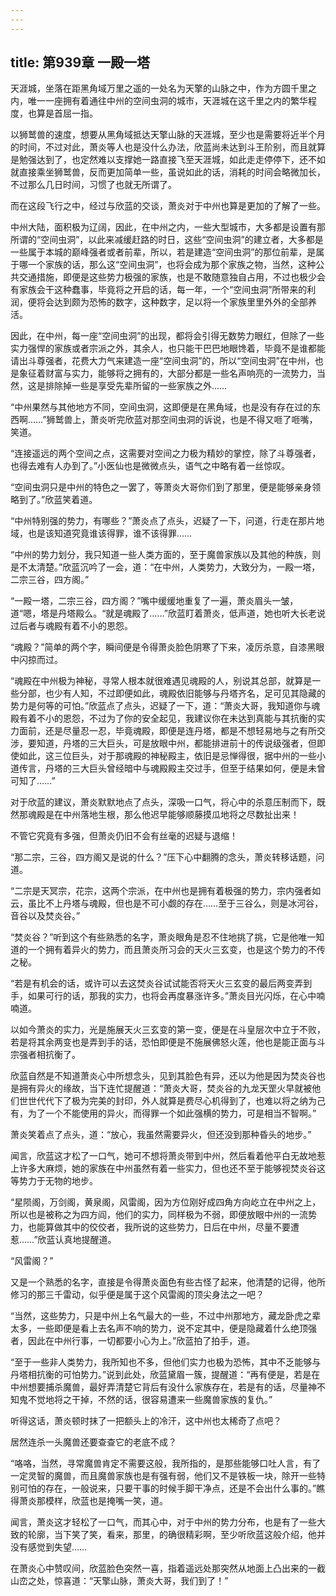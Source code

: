 ```yaml
---
---
---
```

title: 第939章 一殿一塔
---



天涯城，坐落在距黑角域万里之遥的一处名为天擎的山脉之中，作为方圆千里之内，唯一一座拥有着通往中州的空间虫洞的城市，天涯城在这千里之内的繁华程度，也算是首屈一指。

以狮鹫兽的速度，想要从黑角域抵达天擎山脉的天涯城，至少也是需要将近半个月的时间，不过对此，萧炎等人也是没什么办法，欣蓝尚未达到斗王阶别，而且就算是勉强达到了，也定然难以支撑她一路直接飞至天涯城，如此走走停停下，还不如就直接乘坐狮鹫兽，反而更加简单一些，虽说如此的话，消耗的时间会略微加长，不过那么几日时间，习惯了也就无所谓了。

而在这段飞行之中，经过与欣蓝的交谈，萧炎对于中州也算是更加的了解了一些。

中州大陆，面积极为辽阔，因此，在中州之内，一些大型城市，大多都是设置有那所谓的“空间虫洞”，以此来减缓赶路的时日，这些“空间虫洞”的建立者，大多都是一些属于本城的巅峰强者或者前辈，所以，若是建造“空间虫洞”的那位前辈，是属于哪一个家族的话，那么这“空间虫洞”，也将会成为那个家族之物，当然，这种公共交通措施，即便是这些势力极强的家族，也是不敢随意独自占用，不过也极少会有家族会干这种蠢事，毕竟将之开启的话，每一年，一个“空间虫洞”所带来的利润，便将会达到颇为恐怖的数字，这种数字，足以将一个家族里里外外的全部养活。

因此，在中州，每一座“空间虫洞”的出现，都将会引得无数势力眼红，但除了一些实力强悍的家族或者宗派之外，其余人，也只能干巴巴地眼馋着，毕竟不是谁都能请出斗尊强者，花费大力气来建造一座“空间虫洞”的，所以“空间虫洞”在中州，也是象征着财富与实力，能够将之拥有的，大部分都是一些名声响亮的一流势力，当然，这是排除掉一些是享受先辈所留的一些家族之外……

“中州果然与其他地方不同，空间虫洞，这即便是在黑角域，也是没有存在过的东西啊……”狮鹫兽上，萧炎听完欣蓝对那空间虫洞的诉说，也是不得又咂了咂嘴，笑道。

“连接遥远的两个空间之点，这需要对空间之力极为精妙的掌控，除了斗尊强者，也得去难有人办到了。”小医仙也是微微点头，语气之中略有着一丝惊叹。

“空间虫洞只是中州的特色之一罢了，等萧炎大哥你们到了那里，便是能够亲身领略到了。”欣蓝笑着道。

“中州特别强的势力，有哪些？”萧炎点了点头，迟疑了一下，问道，行走在那片地域，也是该知道究竟谁该得罪，谁不该得罪……

“中州的势力划分，我只知道一些人类方面的，至于魔兽家族以及其他的种族，则是不太清楚。”欣蓝沉吟了一会，道：“在中州，人类势力，大致分为，一殿一塔，二宗三谷，四方阁。”

“一殿一塔，二宗三谷，四方阁？”嘴中缓缓地重复了一遍，萧炎眉头一皱，道“嗯，塔是丹塔殿么。“就是魂殿了……”欣蓝盯着萧炎，低声道，她也听大长老说过后者与魂殿有着不小的恩怨。

“魂殿？”简单的两个字，瞬间便是令得萧炎脸色阴寒了下来，凌厉杀意，自漆黑眼中闪掠而过。

“魂殿在中州极为神秘，寻常人根本就很难遇见魂殿的人，别说其总部，就算是一些分部，也少有人知，不过即便如此，魂殿依旧能够与丹塔齐名，足可见其隐藏的势力是何等的可怕。”欣蓝点了点头，迟疑了一下，道：“萧炎大哥，我知道你与魂殿有着不小的恩怨，不过为了你的安全起见，我建议你在未达到真能与其抗衡的实力面前，还是尽量忍一忍，毕竟魂殿，即便是连丹塔，都是不想轻易地与之有所交涉，要知道，丹塔的三大巨头，可是放眼中州，都能排进前十的传说级强者，但即使如此，这三位巨头，对于那魂殿的神秘殿主，依旧是忌惮得很，据中州的一些小道传言，丹塔的三大巨头曾经暗中与魂殿殿主交过手，但至于结果如何，便是未曾可知了……”

对于欣蓝的建议，萧炎默默地点了点头，深吸一口气，将心中的杀意压制而下，既然那魂殿是在中州落地生根，那么他迟早能够顺藤摸瓜地将之尽数扯出来！

不管它究竟有多强，但萧炎仍旧不会有丝毫的迟疑与退缩！

“那二宗，三谷，四方阁又是说的什么？”压下心中翻腾的念头，萧炎转移话题，问道。

“二宗是天冥宗，花宗，这两个宗派，在中州也是拥有着极强的势力，宗内强者如云，虽比不上丹塔与魂殿，但也是不可小觑的存在……至于三谷么，则是冰河谷，音谷以及焚炎谷。”

“焚炎谷？”听到这个有些熟悉的名字，萧炎眼角是忍不住地挑了挑，它是他唯一知道的一个拥有着异火的势力，而且萧炎所习会的天火三玄变，也是这个势力的不传之秘。

“若是有机会的话，或许可以去这焚炎谷试试能否将天火三玄变的最后两变弄到手，如果可行的话，那我的实力，也将会再度暴涨许多。”萧炎目光闪烁，在心中喃喃道。

以如今萧炎的实力，光是施展天火三玄变的第一变，便是在斗皇层次中立于不败，若是将其余两变也是弄到手的话，恐怕即便是不施展佛怒火莲，他也是能正面与斗宗强者相抗衡了。

欣蓝自然是不知道萧炎心中所想念头，见到其脸色有异，还以为他是因为焚炎谷也是拥有异火的缘故，当下连忙提醒道：“萧炎大哥，焚炎谷的九龙天罡火早就被他们世世代代下了极为完美的封印，外人就算是费尽心机得到了，也难以将之纳为己有，为了一个不能使用的异火，而得罪一个如此强横的势力，可是相当不智啊。”

萧炎笑着点了点头，道：“放心，我虽然需要异火，但还没到那种昏头的地步。”

闻言，欣蓝这才松了一口气，她可不想将萧炎带到中州，然后看着他平白无故地惹上许多大麻烦，她的家族在中州虽然有着一些实力，但也还不至于能够视焚炎谷这等势力于无物的地步。

“星陨阁，万剑阁，黄泉阁，风雷阁，因为方位刚好成四角方向屹立在中州之上，所以也是被称之为四方阎，他们的实力，同样极为不弱，即便放眼中州的一流势力，也能算做其中的佼佼者，我所说的这些势力，日后在中州，尽量不要遭惹……”欣蓝认真地提醒道。

“风雷阁？”

又是一个熟悉的名字，直接是令得萧炎面色有些古怪了起来，他清楚的记得，他所修习的那三千雷动，似乎便是属于这个风雷阁的顶尖身法之一吧？

“当然，这些势力，只是中州上名气最大的一些，不过中州那地方，藏龙卧虎之辈太多，一些即便是看上去名声不响的势力，说不定其中，便是隐藏着什么绝顶强者，因此在中州行事，一切都要小心为上。”欣蓝拍了拍手，道。

“至于一些非人类势力，我所知也不多，但他们实力也极为恐怖，其中不乏能够与丹塔相抗衡的可怕势力。”说到此处，欣蓝黛眉一簇，提醒道：“再有便是，若是在中州想要捕杀魔兽，最好弄清楚它背后有没什么家族存在，若是有的话，尽量神不知鬼不觉地将之干掉，不然的话，很容易遭来一些魔兽家族的复仇。”

听得这话，萧炎顿时抹了一把额头上的冷汗，这中州也太稀奇了点吧？

居然连杀一头魔兽还要查查它的老底不成？

“咯咯，当然，寻常魔兽肯定不需要这般，我所指的，是那些能够口吐人言，有了一定灵智的魔兽，而且魔兽家族也是有强有弱，他们又不是铁板一块，除开一些特别可怕的存在，一般说来，只要干事的时候手脚干净点，还是不会出什么事的。”瞧得萧炎那模样，欣蓝也是掩嘴一笑，道。

闻言，萧炎这才轻松了一口气，而其心中，对于中州的势力分布，也是有了一些大致的轮廓，当下笑了笑，看来，那里，的确很精彩啊，至少听欣蓝这般介绍，他并没有感觉到失望……

在萧炎心中赞叹间，欣蓝脸色突然一喜，指着遥远处那突然从地面上凸出来的一截山峦之处，惊喜道：“天擎山脉，萧炎大哥，我们到了！”